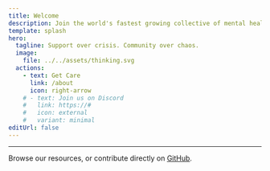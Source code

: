 ```yaml
---
title: Welcome
description: Join the world's fastest growing collective of mental health resources and peer support community designed for inclusivity.
template: splash
hero:
  tagline: Support over crisis. Community over chaos.
  image:
    file: ../../assets/thinking.svg
  actions:
    - text: Get Care
      link: /about
      icon: right-arrow
    # - text: Join us on Discord
    #   link: https://#
    #   icon: external
    #   variant: minimal
editUrl: false
---
```

---

Browse our resources, or contribute directly on [GitHub](https://github.com/bayrock/mymind.care).
